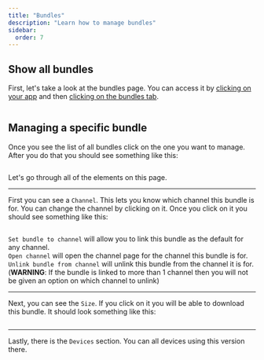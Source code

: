```yaml
---
title: "Bundles"
description: "Learn how to manage bundles"
sidebar:
  order: 7
---
```


## Show all bundles

First, let's take a look at the bundles page. You can access it by [clicking on your app](/docs/webapp/main-page) and then [clicking on the bundles tab](/docs/webapp/main-app-page).

<figure><img style="margin-left: auto; margin-right: auto" src="/bundles.webp" alt="" /><figcaption></figcaption></figure>

## Managing a specific bundle

Once you see the list of all bundles click on the one you want to manage. After you do that you should see something like this:

<figure><img style="margin-left: auto; margin-right: auto" src="/bundle-info.webp" alt="" /><figcaption></figcaption></figure>

Let's go through all of the elements on this page.

---

First you can see a `Channel`. This lets you know which channel this bundle is for. You can change the channel by clicking on it.
Once you click on it you should see something like this:

<figure><img style="margin-left: auto; margin-right: auto" src="/bundle-change.webp" alt="" /><figcaption></figcaption></figure>

`Set bundle to channel` will allow you to link this bundle as the default for any channel.\
`Open channel` will open the channel page for the channel this bundle is for.\
`Unlink bundle from channel` will unlink this bundle from the channel it is for. 
(**WARNING**: If the bundle is linked to more than 1 channel then you will not be given an option on which channel to unlink)

---

Next, you can see the `Size`. If you click on it you will be able to download this bundle.
It should look something like this:
<figure><img style="margin-left: auto; margin-right: auto" src="/download-bundle.webp" alt="" /><figcaption></figcaption></figure>

---

Lastly, there is the `Devices` section. You can all devices using this version there.
